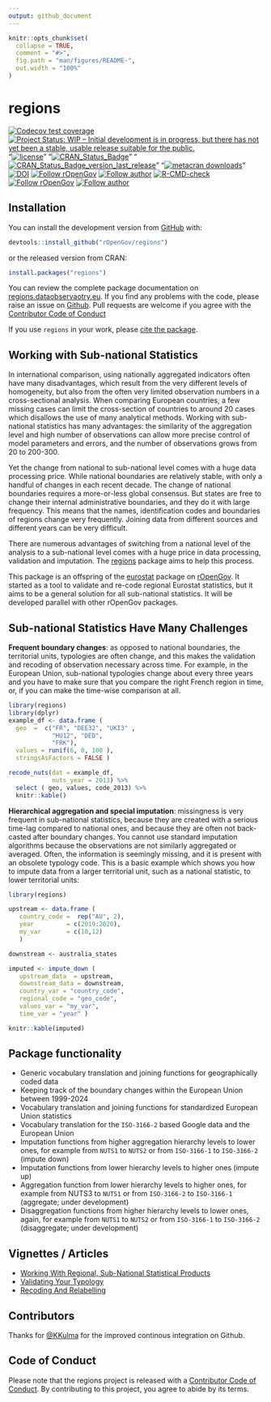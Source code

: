 ```yaml
---
output: github_document
---
```


<!-- README.md is generated from README.Rmd. Please edit that file -->

```r
knitr::opts_chunk$set(
  collapse = TRUE,
  comment = "#>",
  fig.path = "man/figures/README-",
  out.width = "100%"
)
```

# regions

<!-- badges: start -->
[![Codecov test coverage](https://codecov.io/gh/antaldaniel/regions/branch/master/graph/badge.svg)](https://codecov.io/gh/antaldaniel/regions?branch=master)
[![Project Status: WIP – Initial development is in progress, but there has not yet been a stable, usable release suitable for the public.](https://www.repostatus.org/badges/latest/wip.svg)](https://www.repostatus.org/#wip)
"[![license](https://img.shields.io/badge/license-GPL--3-blue.svg)](https://www.gnu.org/licenses/gpl-3.0.en.html)"
"[![CRAN_Status_Badge](https://www.r-pkg.org/badges/version/regions)](https://cran.r-project.org/package=regions)"
"[![CRAN_Status_Badge_version_last_release](https://www.r-pkg.org/badges/version-last-release/regions)](https://cran.r-project.org/package=regions)"
"[![metacran downloads](https://cranlogs.r-pkg.org/badges/regions)](https://cran.r-project.org/package=regions)"
[![DOI](https://zenodo.org/badge/DOI/10.5281/zenodo.4935674.svg)](https://doi.org/10.5281/zenodo.4935674)
[![Follow rOpenGov](https://img.shields.io/twitter/follow/ropengov.svg?style=social)](https://twitter.com/intent/follow?screen_name=ropengov) 
[![Follow author](https://img.shields.io/twitter/follow/antaldaniel.svg?style=social)](https://twitter.com/intent/follow?screen_name=antaldaniel)
[![R-CMD-check](https://github.com/rOpenGov/regions/workflows/R-CMD-check/badge.svg)](https://github.com/rOpenGov/regions/actions)
[![Follow rOpenGov](https://img.shields.io/twitter/follow/ropengov.svg?style=social)](https://twitter.com/intent/follow?screen_name=ropengov) 
[![Follow author](https://img.shields.io/twitter/follow/antaldaniel.svg?style=social)](https://twitter.com/intent/follow?screen_name=antaldaniel)
<!-- badges: end -->

## Installation

You can install the development version from [GitHub](https://github.com/) with:

```r
devtools::install_github("rOpenGov/regions")
```

or the released version from CRAN:

```r
install.packages("regions")
```

You can review the complete package documentation on  [regions.dataobservaotry.eu](http://regions.dataobservatory.eu/). If you find any problems with the code, please raise an issue on [Github](https://github.com/rOpenGov/regions). Pull requests are welcome if you agree with the [Contributor Code of Conduct](https://contributor-covenant.org/version/2/0/CODE_OF_CONDUCT.html)

If you use `regions` in your work, please [cite the package](https://doi.org/10.5281/zenodo.4935674).

## Working with Sub-national Statistics

In international comparison, using nationally aggregated indicators often have many disadvantages, which result from the very different levels of homogeneity, but also from the often very limited observation numbers in a cross-sectional analysis. When comparing European countries, a few missing cases can limit the cross-section of countries to around 20 cases which disallows the use of many analytical methods.  Working with sub-national statistics has many advantages: the similarity of the aggregation level and high number of observations can allow more precise control of model parameters and errors, and the number of observations grows from 20 to 200-300.

Yet the change from national to sub-national level comes with a huge data processing price. While national boundaries are relatively stable, with only a handful of changes in each recent decade. The change of national boundaries requires a more-or-less global consensus. But states are free to change their internal administrative boundaries, and they do it with large frequency. This means that the names, identification codes and boundaries of regions change very frequently. Joining data from different sources and different years can be very difficult.

There are numerous advantages of switching from a national level of the analysis to a sub-national level comes with a huge price in data processing, validation and imputation.  The [regions](https://regions.dataobservatory.eu/) package aims to help this process.

This package is an offspring of the [eurostat](http://ropengov.github.io/eurostat/) package on [rOpenGov](http://ropengov.github.io/). It started as a tool to validate and re-code regional Eurostat statistics, but it aims to be a general solution for all sub-national statistics. It will be developed parallel with other rOpenGov packages.

## Sub-national Statistics Have Many Challenges

**Frequent boundary changes**:  as opposed to national boundaries, the territorial units, typologies are often change, and this makes the validation and recoding of observation necessary across time.  For example, in the European Union, sub-national typologies change about every three years and you have to make sure that you compare the right French region in time, or, if you can make the time-wise comparison at all.

```r
library(regions)
library(dplyr)
example_df <- data.frame ( 
  geo  =  c("FR", "DEE32", "UKI3" ,
            "HU12", "DED", 
            "FRK"), 
  values = runif(6, 0, 100 ),
  stringsAsFactors = FALSE )

recode_nuts(dat = example_df, 
            nuts_year = 2013) %>%
  select ( geo, values, code_2013) %>%
  knitr::kable()
```

**Hierarchical aggregation and special imputation**: missingness is very frequent in sub-national statistics, because they are created with a serious time-lag compared to national ones, and because they are often not back-casted after boundary changes.  You cannot use standard imputation algorithms because the observations are not similarly aggregated or averaged.  Often, the information is seemingly missing, and it is present with an obsolete typology code. This is a basic example which shows you how to impute data from a larger territorial unit, such as a national statistic, to lower territorial units:

```r
library(regions)

upstream <- data.frame ( 
   country_code =  rep("AU", 2),
   year         = c(2019:2020),
   my_var       = c(10,12)
   )

downstream <- australia_states

imputed <- impute_down ( 
   upstream_data  = upstream,
   downstream_data = downstream,
   country_var = "country_code",
   regional_code = "geo_code",
   values_var = "my_var",
   time_var = "year" )

knitr::kable(imputed)
```

## Package functionality 

* Generic vocabulary translation and joining functions for geographically coded data
* Keeping track of the boundary changes within the European Union between 1999-2024
* Vocabulary translation and joining functions for standardized European Union statistics
* Vocabulary translation for the `ISO-3166-2` based Google data and the European Union
* Imputation functions from higher aggregation hierarchy levels to lower ones, for example from `NUTS1` to `NUTS2` or from `ISO-3166-1` to `ISO-3166-2` (impute down)
* Imputation functions from lower hierarchy levels to higher ones (impute up)
* Aggregation function from lower hierarchy levels to higher ones, for example from NUTS3 to `NUTS1` or from `ISO-3166-2` to `ISO-3166-1` (aggregate; under development)
* Disaggregation functions from higher hierarchy levels to lower ones, again, for example from `NUTS1` to `NUTS2` or from `ISO-3166-1` to `ISO-3166-2`  (disaggregate; under development)

## Vignettes / Articles

- [Working With Regional, Sub-National Statistical Products](http://regions.dataobservatory.eu/articles/Regional_stats.html)
- [Validating Your Typology](http://regions.dataobservatory.eu/articles/validation.html)
- [Recoding And Relabelling](http://regions.dataobservatory.eu/articles/recode.html)

## Contributors

Thanks for [\@KKulma](https://github.com/KKulma) for the improved continous integration on Github.

## Code of Conduct

Please note that the regions project is released with a [Contributor Code of Conduct](https://contributor-covenant.org/version/2/0/CODE_OF_CONDUCT.html). By contributing to this project, you agree to abide by its terms.